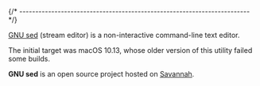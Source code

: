 
{/* ------------------------------------------------------------------------ */}

[GNU sed](https://www.gnu.org/software/sed/) (stream editor) is a non-interactive command-line text editor.

The initial target was macOS 10.13, whose older version of this utility
failed some builds.

**GNU sed** is an open source project hosted on
[Savannah](https://savannah.gnu.org/projects/sed/).
